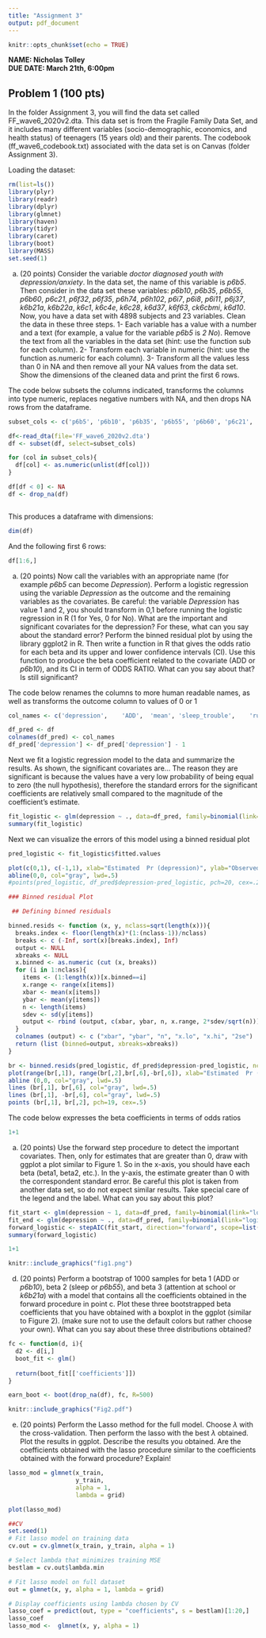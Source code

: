 ```yaml
---
title: "Assignment 3"
output: pdf_document
---
```


```r
knitr::opts_chunk$set(echo = TRUE)
```

**NAME: Nicholas Tolley**\
**DUE DATE: March 21th, 6:00pm**

## Problem 1 (100 pts)

In the folder Assignment 3, you will find the data set called FF_wave6_2020v2.dta. This data set is from the Fragile Family Data Set, and it includes many different variables (socio-demographic, economics, and health status) of teenagers (15 years old) and their parents. The codebook (ff_wave6_codebook.txt) associated with the data set is on Canvas (folder Assignment 3).

Loading the dataset:

```r
rm(list=ls())
library(plyr)
library(readr)
library(dplyr)
library(glmnet)
library(haven)
library(tidyr)
library(caret)
library(boot)
library(MASS)
set.seed(1)
```

(a) (20 points) Consider the variable *doctor diagnosed youth with depression/anxiety*. In the data set, the name of this variable is *p6b5*. Then consider in the data set these variables: *p6b10*, *p6b35*, *p6b55*, *p6b60*, *p6c21*, *p6f32*, *p6f35*, *p6h74*, *p6h102*, *p6i7*, *p6i8*, *p6i11*, *p6j37*, *k6b21a*, *k6b22a*, *k6c1*, *k6c4e*, *k6c28*, *k6d37*, *k6f63*, *ck6cbmi*, *k6d10*. Now, you have a data set with 4898 subjects and 23 variables. Clean the data in these three steps. 1- Each variable has a value with a number and a text (for example, a value for the variable *p6b5* is *2 No*). Remove the text from all the variables in the data set (hint: use the function sub for each column). 2- Transform each variable in numeric (hint: use the function as.numeric for each column). 3- Transform all the values less than 0 in NA and then remove all your NA values from the data set. Show the dimensions of the cleaned data and print the first 6 rows.

The code below subsets the columns indicated, transforms the columns into type numeric, replaces negative numbers with NA, and then drops NA rows from the dataframe.

```r
subset_cols <- c('p6b5', 'p6b10', 'p6b35', 'p6b55', 'p6b60', 'p6c21', 'p6f32', 'p6f35', 'p6h74', 'p6h102', 'p6i7', 'p6i8', 'p6i11', 'p6j37', 'k6b21a', 'k6b22a', 'k6c1', 'k6c4e', 'k6c28', 'k6d37', 'k6f63', 'ck6cbmi', 'k6d10')

df<-read_dta(file='FF_wave6_2020v2.dta')
df <- subset(df, select=subset_cols)

for (col in subset_cols){
  df[col] <- as.numeric(unlist(df[col]))
}

df[df < 0] <- NA
df <- drop_na(df)



```

This produces a dataframe with dimensions:

```r
dim(df)
```

And the following first 6 rows:

```r
df[1:6,]
```

(a) (20 points) Now call the variables with an appropriate name (for example *p6b5* can become *Depression*). Perform a logistic regression using the variable *Depression* as the outcome and the remaining variables as the covariates. Be careful: the variable *Depression* has value 1 and 2, you should transform in 0,1 before running the logistic regression in R (1 for Yes, 0 for No). What are the important and significant covariates for the depression? For these, what can you say about the standard error? Perform the binned residual plot by using the library ggplot2 in R. Then write a function in R that gives the odds ratio for each beta and its upper and lower confidence intervals (CI). Use this function to produce the beta coefficient related to the covariate (ADD or *p6b10*), and its CI in term of ODDS RATIO. What can you say about that? Is still significant?

The code below renames the columns to more human readable names, as well as transforms the outcome column to values of 0 or 1

```r
col_names <- c('depression',	'ADD',	'mean',	'sleep_trouble',	'runaway',	'suspended',	'drug_problem',	'parent_jailed',	'smoker',	'jailed',	'neighbor_help',	'close_neighborhood',	'gang_problem',	'free_food',	'school_attention_problem',	'sports_team',	'parent_relationship',	'calm_home',	'father_close',	'physically_active',	'marijuana',	'BMI',	'menstruation_age')

df_pred <- df
colnames(df_pred) <- col_names
df_pred['depression'] <- df_pred['depression'] - 1

```

Next we fit a logistic regression model to the data and summarize the results. As shown, the significant covariates are... The reason they are significant is because the values have a very low probability of being equal to zero (the null hypothesis), therefore the standard errors for the significant coefficients are relatively small compared to the magnitude of the coefficient's estimate.

```r
fit_logistic <- glm(depression ~ ., data=df_pred, family=binomial(link="logit"))
summary(fit_logistic)
```

Next we can visualize the errors of this model using a binned residual plot

```r
pred_logistic <- fit_logistic$fitted.values

plot(c(0,1), c(-1,1), xlab="Estimated  Pr (depression)", ylab="Observed - estimated", type="n", main="Residual plot", mgp=c(2,.5,0))
abline(0,0, col="gray", lwd=.5)
#points(pred_logistic, df_pred$depression-pred_logistic, pch=20, cex=.2)

### Binned residual Plot 

 ## Defining binned residuals

binned.resids <- function (x, y, nclass=sqrt(length(x))){
  breaks.index <- floor(length(x)*(1:(nclass-1))/nclass)
  breaks <- c (-Inf, sort(x)[breaks.index], Inf)
  output <- NULL
  xbreaks <- NULL
  x.binned <- as.numeric (cut (x, breaks))
  for (i in 1:nclass){
    items <- (1:length(x))[x.binned==i]
    x.range <- range(x[items])
    xbar <- mean(x[items])
    ybar <- mean(y[items])
    n <- length(items)
    sdev <- sd(y[items])
    output <- rbind (output, c(xbar, ybar, n, x.range, 2*sdev/sqrt(n)))
  }
  colnames (output) <- c ("xbar", "ybar", "n", "x.lo", "x.hi", "2se")
  return (list (binned=output, xbreaks=xbreaks))
}

br <- binned.resids(pred_logistic, df_pred$depression-pred_logistic, nclass=10)$binned
plot(range(br[,1]), range(br[,2],br[,6],-br[,6]), xlab="Estimated  Pr (depression)", ylab="Average residual", type="n", main="Binned residual plot", mgp=c(2,.5,0))
abline (0,0, col="gray", lwd=.5)
lines (br[,1], br[,6], col="gray", lwd=.5)
lines (br[,1], -br[,6], col="gray", lwd=.5)
points (br[,1], br[,2], pch=19, cex=.5)
```

The code below expresses the beta coefficients in terms of odds ratios

```r
1+1
```

(a) (20 points) Use the forward step procedure to detect the important covariates. Then, only for estimates that are greater than 0, draw with ggplot a plot similar to Figure 1. So in the x-axis, you should have each beta (beta1, beta2, etc.). In the y-axis, the estimate greater than 0 with the correspondent standard error. Be careful this plot is taken from another data set, so do not expect similar results. Take special care of the legend and the label. What can you say about this plot?

```r
fit_start <- glm(depression ~ 1, data=df_pred, family=binomial(link="logit"))
fit_end <- glm(depression ~ ., data=df_pred, family=binomial(link="logit"))
forward_logistic <- stepAIC(fit_start, direction="forward", scope=list(upper=fit_end, lower=fit_start))
summary(forward_logistic)
```

```r
1+1
```

```r
knitr::include_graphics("fig1.png")
```

(d) (20 points) Perform a bootstrap of 1000 samples for beta 1 (ADD or *p6b10*), beta 2 (sleep or *p6b55*), and beta 3 (attention at school or *k6b21a*) with a model that contains all the coefficients obtained in the forward procedure in point c. Plot these three bootstrapped beta coefficients that you have obtained with a boxplot in the ggplot (similar to Figure 2). (make sure not to use the default colors but rather choose your own). What can you say about these three distributions obtained?

```r
fc <- function(d, i){
  d2 <- d[i,]
  boot_fit <- glm()
  
  return(boot_fit[['coefficients']])
}

earn_boot <- boot(drop_na(df), fc, R=500)
```

```r
knitr::include_graphics("Fig2.pdf")
```

(e) (20 points) Perform the Lasso method for the full model. Choose $\lambda$ with the cross-validation. Then perform the lasso with the best $\lambda$ obtained. Plot the results in ggplot. Describe the results you obtained. Are the coefficients obtained with the lasso procedure similar to the coefficients obtained with the forward procedure? Explain!

```r
lasso_mod = glmnet(x_train, 
                   y_train, 
                   alpha = 1, 
                   lambda = grid)

plot(lasso_mod)

##CV 
set.seed(1)
# Fit lasso model on training data
cv.out = cv.glmnet(x_train, y_train, alpha = 1) 

# Select lambda that minimizes training MSE
bestlam = cv.out$lambda.min 

# Fit lasso model on full dataset
out = glmnet(x, y, alpha = 1, lambda = grid) 

# Display coefficients using lambda chosen by CV
lasso_coef = predict(out, type = "coefficients", s = bestlam)[1:20,] 
lasso_coef
lasso_mod <-  glmnet(x, y, alpha = 1)
```
